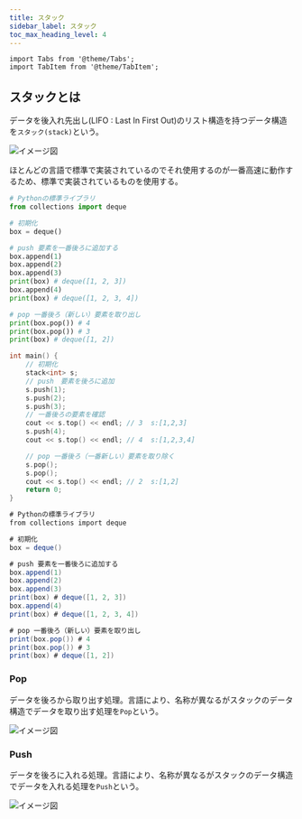 ```yaml
---
title: スタック
sidebar_label: スタック
toc_max_heading_level: 4
---
```


```mdx-code-block
import Tabs from '@theme/Tabs';
import TabItem from '@theme/TabItem';
```

## スタックとは

データを後入れ先出し(LIFO : Last In First Out)のリスト構造を持つデータ構造を`スタック(stack)`という。

![イメージ図](/img/svg/Data-structure/stack/stack-1.drawio.svg "スタック")

ほとんどの言語で標準で実装されているのでそれ使用するのが一番高速に動作するため、標準で実装されているものを使用する。

<Tabs groupId="code">
  <TabItem value="python" label="Python" default>

```python title="stack.py"
# Pythonの標準ライブラリ
from collections import deque

# 初期化
box = deque()

# push 要素を一番後ろに追加する
box.append(1)
box.append(2)
box.append(3)
print(box) # deque([1, 2, 3])
box.append(4)
print(box) # deque([1, 2, 3, 4])

# pop 一番後ろ（新しい）要素を取り出し
print(box.pop()) # 4
print(box.pop()) # 3
print(box) # deque([1, 2])
```

  </TabItem>
  <TabItem value="C++" label="C++">

```cpp title="stack.cpp"
int main() {
    // 初期化
    stack<int> s;
    // push　要素を後ろに追加
    s.push(1);
    s.push(2);
    s.push(3);
    // 一番後ろの要素を確認
    cout << s.top() << endl; // 3  s:[1,2,3]
    s.push(4);
    cout << s.top() << endl; // 4  s:[1,2,3,4]

    // pop 一番後ろ（一番新しい）要素を取り除く
    s.pop();
    s.pop();
    cout << s.top() << endl; // 2  s:[1,2]
    return 0;
}
```

  </TabItem>
  <TabItem value="C#" label="C#">

```csharp title="stack.cs"
# Pythonの標準ライブラリ
from collections import deque

# 初期化
box = deque()

# push 要素を一番後ろに追加する
box.append(1)
box.append(2)
box.append(3)
print(box) # deque([1, 2, 3])
box.append(4)
print(box) # deque([1, 2, 3, 4])

# pop 一番後ろ（新しい）要素を取り出し
print(box.pop()) # 4
print(box.pop()) # 3
print(box) # deque([1, 2])
```

  </TabItem>
</Tabs>

### Pop

データを後ろから取り出す処理。言語により、名称が異なるがスタックのデータ構造でデータを取り出す処理を`Pop`という。

![イメージ図](/img/svg/Data-structure/stack/stack-2.drawio.svg "ポップ")

### Push

データを後ろに入れる処理。言語により、名称が異なるがスタックのデータ構造でデータを入れる処理を`Push`という。

![イメージ図](/img/svg/Data-structure/stack/stack-3.drawio.svg "プッシュ")
